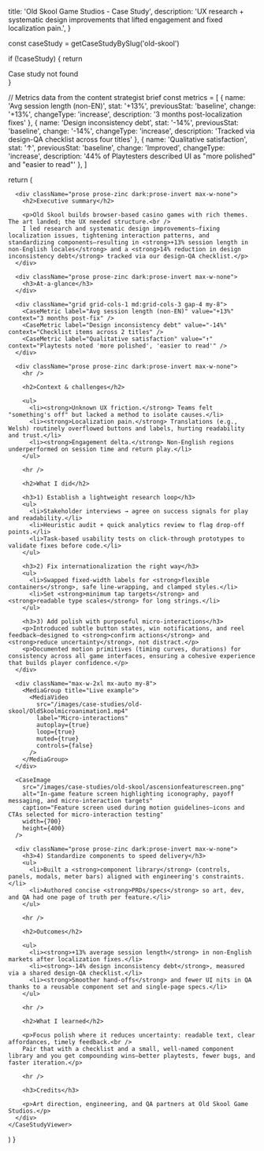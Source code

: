 
  title: 'Old Skool Game Studios - Case Study',
  description: 'UX research + systematic design improvements that lifted engagement and fixed localization pain.',
}

  const caseStudy = getCaseStudyBySlug('old-skool')
  
  if (!caseStudy) {
    return <div>Case study not found</div>
  }

  // Metrics data from the content strategist brief
  const metrics = [
    {
      name: 'Avg session length (non-EN)',
      stat: '+13%',
      previousStat: 'baseline',
      change: '+13%',
      changeType: 'increase',
      description: '3 months post-localization fixes'
    },
    {
      name: 'Design inconsistency debt',
      stat: '-14%',
      previousStat: 'baseline',
      change: '-14%',
      changeType: 'increase',
      description: 'Tracked via design-QA checklist across four titles'
    },
    {
      name: 'Qualitative satisfaction',
      stat: '↑',
      previousStat: 'baseline',
      change: 'Improved',
      changeType: 'increase',
      description: '44% of Playtesters described UI as "more polished" and "easier to read"'
    },
  ]
  
  return (
    <CaseStudyViewer caseStudy={caseStudy} metrics={metrics}>
      <CaseImage
        src="/images/case-studies/old-skool/oldskoolgamecollage.png"
        alt="Collage of Old Skool game titles showcasing rich themed art across multiple releases"
        variant="hero"
        width={800}
        height={450}
      />

      <div className="prose prose-zinc dark:prose-invert max-w-none">
        <h2>Executive summary</h2>

        <p>Old Skool builds browser-based casino games with rich themes. The art landed; the UX needed structure.<br />
        I led research and systematic design improvements—fixing localization issues, tightening interaction patterns, and standardizing components—resulting in <strong>+13% session length in non-English locales</strong> and a <strong>14% reduction in design inconsistency debt</strong> tracked via our design-QA checklist.</p>
      </div>

      <div className="prose prose-zinc dark:prose-invert max-w-none">
        <h3>At-a-glance</h3>
      </div>

      <div className="grid grid-cols-1 md:grid-cols-3 gap-4 my-8">
        <CaseMetric label="Avg session length (non-EN)" value="+13%" context="3 months post-fix" />
        <CaseMetric label="Design inconsistency debt" value="-14%" context="Checklist items across 2 titles" />
        <CaseMetric label="Qualitative satisfaction" value="↑" context="Playtests noted 'more polished', 'easier to read'" />
      </div>

      <div className="prose prose-zinc dark:prose-invert max-w-none">
        <hr />

        <h2>Context & challenges</h2>

        <ul>
          <li><strong>Unknown UX friction.</strong> Teams felt "something's off" but lacked a method to isolate causes.</li>
          <li><strong>Localization pain.</strong> Translations (e.g., Welsh) routinely overflowed buttons and labels, hurting readability and trust.</li>
          <li><strong>Engagement delta.</strong> Non-English regions underperformed on session time and return play.</li>
        </ul>

        <hr />

        <h2>What I did</h2>

        <h3>1) Establish a lightweight research loop</h3>
        <ul>
          <li>Stakeholder interviews → agree on success signals for play and readability.</li>
          <li>Heuristic audit + quick analytics review to flag drop-off points.</li>
          <li>Task-based usability tests on click-through prototypes to validate fixes before code.</li>
        </ul>

        <h3>2) Fix internationalization the right way</h3>
        <ul>
          <li>Swapped fixed-width labels for <strong>flexible containers</strong>, safe line-wrapping, and clamped styles.</li>
          <li>Set <strong>minimum tap targets</strong> and <strong>readable type scales</strong> for long strings.</li>
        </ul>

        <h3>3) Add polish with purposeful micro-interactions</h3>
        <p>Introduced subtle button states, win notifications, and reel feedback—designed to <strong>confirm actions</strong> and <strong>reduce uncertainty</strong>, not distract.</p>
        <p>Documented motion primitives (timing curves, durations) for consistency across all game interfaces, ensuring a cohesive experience that builds player confidence.</p>
      </div>

      <div className="max-w-2xl mx-auto my-8">
        <MediaGroup title="Live example">
          <MediaVideo
            src="/images/case-studies/old-skool/OldSkoolmicroanimation1.mp4"
            label="Micro-interactions"
            autoplay={true}
            loop={true}
            muted={true}
            controls={false}
          />
        </MediaGroup>
      </div>

      <CaseImage
        src="/images/case-studies/old-skool/ascensionfeaturescreen.png"
        alt="In-game feature screen highlighting iconography, payoff messaging, and micro-interaction targets"
        caption="Feature screen used during motion guidelines—icons and CTAs selected for micro-interaction testing"
        width={700}
        height={400}
      />

      <div className="prose prose-zinc dark:prose-invert max-w-none">
        <h3>4) Standardize components to speed delivery</h3>
        <ul>
          <li>Built a <strong>component library</strong> (controls, panels, modals, meter bars) aligned with engineering's constraints.</li>
          <li>Authored concise <strong>PRDs/specs</strong> so art, dev, and QA had one page of truth per feature.</li>
        </ul>

        <hr />

        <h2>Outcomes</h2>

        <ul>
          <li><strong>+13% average session length</strong> in non-English markets after localization fixes.</li>
          <li><strong>-14% design inconsistency debt</strong>, measured via a shared design-QA checklist.</li>
          <li><strong>Smoother hand-offs</strong> and fewer UI nits in QA thanks to a reusable component set and single-page specs.</li>
        </ul>

        <hr />

        <h2>What I learned</h2>

        <p>Focus polish where it reduces uncertainty: readable text, clear affordances, timely feedback.<br />
        Pair that with a checklist and a small, well-named component library and you get compounding wins—better playtests, fewer bugs, and faster iteration.</p>

        <hr />

        <h3>Credits</h3>

        <p>Art direction, engineering, and QA partners at Old Skool Game Studios.</p>
      </div>
    </CaseStudyViewer>
  )
}
